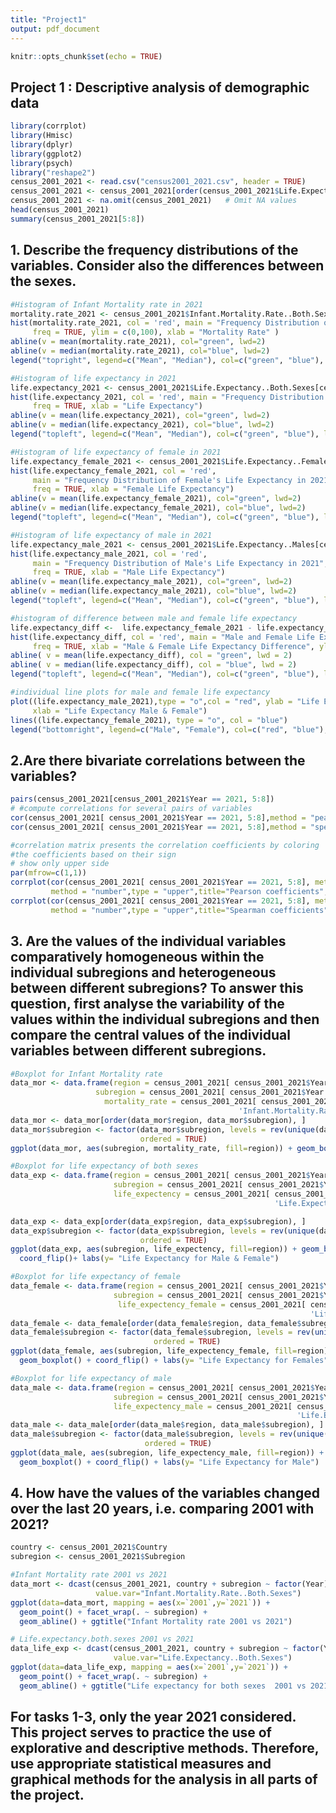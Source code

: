 ---
title: "Project1"
output: pdf_document
---

```{r setup, include=FALSE}
knitr::opts_chunk$set(echo = TRUE)
```

## Project 1 : Descriptive analysis of demographic data

```{r}
library(corrplot)
library(Hmisc)
library(dplyr)
library(ggplot2)
library(psych)
library("reshape2")
census_2001_2021 <- read.csv("census2001_2021.csv", header = TRUE)
census_2001_2021 <- census_2001_2021[order(census_2001_2021$Life.Expectancy..Both.Sexes),]
census_2001_2021 <- na.omit(census_2001_2021)   # Omit NA values
head(census_2001_2021)
summary(census_2001_2021[5:8])
```

## 1. Describe the frequency distributions of the variables. Consider also the differences between the sexes.

```{r}
#Histogram of Infant Mortality rate in 2021
mortality.rate_2021 <- census_2001_2021$Infant.Mortality.Rate..Both.Sexes[census_2001_2021$Year == 2021]
hist(mortality.rate_2021, col = 'red', main = "Frequency Distribution of Infant Mortality rate in 2021",
     freq = TRUE, ylim = c(0,100), xlab = "Mortality Rate" )
abline(v = mean(mortality.rate_2021), col="green", lwd=2)
abline(v = median(mortality.rate_2021), col="blue", lwd=2)
legend("topright", legend=c("Mean", "Median"), col=c("green", "blue"), lty=1:1, cex=1)

```
```{r}
#Histogram of life expectancy in 2021
life.expectancy_2021 <- census_2001_2021$Life.Expectancy..Both.Sexes[census_2001_2021$Year == 2021]
hist(life.expectancy_2021, col = 'red', main = "Frequency Distribution of Life Expectancy in 2021",
     freq = TRUE, xlab = "Life Expectancy")
abline(v = mean(life.expectancy_2021), col="green", lwd=2)
abline(v = median(life.expectancy_2021), col="blue", lwd=2) 
legend("topleft", legend=c("Mean", "Median"), col=c("green", "blue"), lty=1:1, cex=1)
```
```{r}
#Histogram of life expectancy of female in 2021
life.expectancy_female_2021 <- census_2001_2021$Life.Expectancy..Females[census_2001_2021$Year == 2021]
hist(life.expectancy_female_2021, col = 'red',
     main = "Frequency Distribution of Female's Life Expectancy in 2021",
     freq = TRUE, xlab = "Female Life Expectancy")
abline(v = mean(life.expectancy_female_2021), col="green", lwd=2)
abline(v = median(life.expectancy_female_2021), col="blue", lwd=2) 
legend("topleft", legend=c("Mean", "Median"), col=c("green", "blue"), lty=1:1, cex=1)
```

```{r}
#Histogram of life expectancy of male in 2021
life.expectancy_male_2021 <- census_2001_2021$Life.Expectancy..Males[census_2001_2021$Year == 2021]
hist(life.expectancy_male_2021, col = 'red',
     main = "Frequency Distribution of Male's Life Expectancy in 2021",
     freq = TRUE, xlab = "Male Life Expectancy")
abline(v = mean(life.expectancy_male_2021), col="green", lwd=2)
abline(v = median(life.expectancy_male_2021), col="blue", lwd=2) 
legend("topleft", legend=c("Mean", "Median"), col=c("green", "blue"), lty=1:1, cex=1)
```
```{r}
#histogram of difference between male and female life expectancy
life.expectancy_diff <-  life.expectancy_female_2021 - life.expectancy_male_2021 
hist(life.expectancy_diff, col = 'red', main = "Male and Female Life Expectancy difference in 2021",
     freq = TRUE, xlab = "Male & Female Life Expectancy Difference", ylim = c(0,120))
abline( v = mean(life.expectancy_diff), col = "green", lwd = 2)
abline( v = median(life.expectancy_diff), col = "blue", lwd = 2)
legend("topleft", legend=c("Mean", "Median"), col=c("green", "blue"), lty=1:1, cex=1)
```
```{r}
#individual line plots for male and female life expectancy
plot((life.expectancy_male_2021),type = "o",col = "red", ylab = "Life Expectancy",
     xlab = "Life Expectancy Male & Female")
lines((life.expectancy_female_2021), type = "o", col = "blue")
legend("bottomright", legend=c("Male", "Female"), col=c("red", "blue"), lty=1:1, cex=1)
```

## 2.Are there bivariate correlations between the variables?

```{r}
pairs(census_2001_2021[census_2001_2021$Year == 2021, 5:8])
# #compute correlations for several pairs of variables
cor(census_2001_2021[ census_2001_2021$Year == 2021, 5:8],method = "pearson")
cor(census_2001_2021[ census_2001_2021$Year == 2021, 5:8],method = "spearman")
```
```{r}
#correlation matrix presents the correlation coefficients by coloring
#the coefficients based on their sign
# show only upper side
par(mfrow=c(1,1))
corrplot(cor(census_2001_2021[ census_2001_2021$Year == 2021, 5:8], method = "pearson"),
         method = "number",type = "upper",title="Pearson coefficients",mar=c(0,0,1,0))
corrplot(cor(census_2001_2021[ census_2001_2021$Year == 2021, 5:8], method = "spearman"),
         method = "number",type = "upper",title="Spearman coefficients",mar=c(0,0,1,0))

```


## 3. Are the values of the individual variables comparatively homogeneous within the individual subregions and heterogeneous between different subregions? To answer this question, first analyse the variability of the values within the individual subregions and then compare the central values of the individual variables between different subregions.


```{r}
#Boxplot for Infant Mortality rate
data_mor <- data.frame(region = census_2001_2021[ census_2001_2021$Year == 2021, 'Region'],
                   subregion = census_2001_2021[ census_2001_2021$Year == 2021, 'Subregion'],
                     mortality_rate = census_2001_2021[ census_2001_2021$Year == 2021,
                                                   'Infant.Mortality.Rate..Both.Sexes'])
data_mor <- data_mor[order(data_mor$region, data_mor$subregion), ]
data_mor$subregion <- factor(data_mor$subregion, levels = rev(unique(data_mor$subregion)),
                             ordered = TRUE)
ggplot(data_mor, aes(subregion, mortality_rate, fill=region)) + geom_boxplot() + coord_flip() 
```
```{r}
#Boxplot for life expectancy of both sexes
data_exp <- data.frame(region = census_2001_2021[ census_2001_2021$Year == 2021, 'Region'],
                       subregion = census_2001_2021[ census_2001_2021$Year == 2021, 'Subregion'],
                       life_expectency = census_2001_2021[ census_2001_2021$Year == 2021,
                                                           'Life.Expectancy..Both.Sexes'])

data_exp <- data_exp[order(data_exp$region, data_exp$subregion), ]
data_exp$subregion <- factor(data_exp$subregion, levels = rev(unique(data_exp$subregion)),
                             ordered = TRUE)
ggplot(data_exp, aes(subregion, life_expectency, fill=region)) + geom_boxplot() +
  coord_flip()+ labs(y= "Life Expectancy for Male & Female")

```

```{r}
#Boxplot for life expectancy of female
data_female <- data.frame(region = census_2001_2021[ census_2001_2021$Year == 2021, 'Region'],
                       subregion = census_2001_2021[ census_2001_2021$Year == 2021, 'Subregion'],
                        life_expectency_female = census_2001_2021[ census_2001_2021$Year == 2021,
                                                                   'Life.Expectancy..Females'])
data_female <- data_female[order(data_female$region, data_female$subregion), ]
data_female$subregion <- factor(data_female$subregion, levels = rev(unique(data_female$subregion)),
                                ordered = TRUE)
ggplot(data_female, aes(subregion, life_expectency_female, fill=region)) +
  geom_boxplot() + coord_flip() + labs(y= "Life Expectancy for Females")
```

```{r}
#Boxplot for life expectancy of male
data_male <- data.frame(region = census_2001_2021[ census_2001_2021$Year == 2021, 'Region'],
                       subregion = census_2001_2021[ census_2001_2021$Year == 2021, 'Subregion'],
                       life_expectency_male = census_2001_2021[ census_2001_2021$Year == 2021,
                                                                'Life.Expectancy..Males'])
data_male <- data_male[order(data_male$region, data_male$subregion), ]
data_male$subregion <- factor(data_male$subregion, levels = rev(unique(data_male$subregion)),
                              ordered = TRUE)
ggplot(data_male, aes(subregion, life_expectency_male, fill=region)) +
  geom_boxplot() + coord_flip() + labs(y= "Life Expectancy for Male")
```

## 4. How have the values of the variables changed over the last 20 years, i.e. comparing 2001 with 2021?

```{r}
country <- census_2001_2021$Country
subregion <- census_2001_2021$Subregion

#Infant Mortality rate 2001 vs 2021
data_mort <- dcast(census_2001_2021, country + subregion ~ factor(Year),
                   value.var="Infant.Mortality.Rate..Both.Sexes")
ggplot(data=data_mort, mapping = aes(x=`2001`,y=`2021`)) +
  geom_point() + facet_wrap(. ~ subregion) +
  geom_abline() + ggtitle("Infant Mortality rate 2001 vs 2021") 
```

```{r}
# Life.expectancy.both.sexes 2001 vs 2021
data_life_exp <- dcast(census_2001_2021, country + subregion ~ factor(Year),
                       value.var="Life.Expectancy..Both.Sexes")
ggplot(data=data_life_exp, mapping = aes(x=`2001`,y=`2021`)) +
  geom_point() + facet_wrap(. ~ subregion) +
  geom_abline() + ggtitle("Life expectancy for both sexes  2001 vs 2021") 
```

## For tasks 1-3, only the year 2021 considered. This project serves to practice the use of explorative and descriptive methods. Therefore, use appropriate statistical measures and graphical methods for the analysis in all parts of the project.